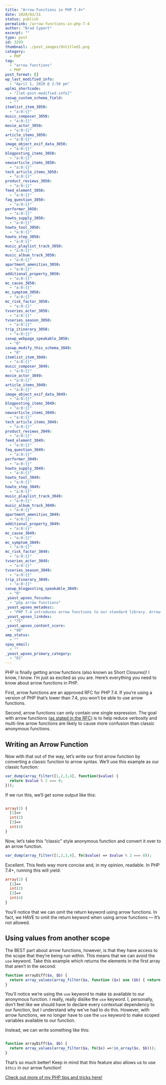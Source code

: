 ```yaml
---
title: "Arrow Functions in PHP 7.4+"
date: 2020/03/31
status: publish
permalink: /arrow-functions-in-php-7-4
author: "Brad Cypert"
excerpt: ""
type: post
id: 3293
thumbnail: ./post_images/Untitled1.png
category:
  - PHP
tag:
  - "arrow functions"
  - PHP
post_format: []
wp_last_modified_info:
  - "April 1, 2020 @ 2:50 pm"
wplmi_shortcode:
  - "[lmt-post-modified-info]"
saswp_custom_schema_field:
  - ""
itemlist_item_3050:
  - "a:0:{}"
music_composer_3050:
  - "a:0:{}"
movie_actor_3050:
  - "a:0:{}"
article_items_3050:
  - "a:0:{}"
image_object_exif_data_3050:
  - "a:0:{}"
blogposting_items_3050:
  - "a:0:{}"
newsarticle_items_3050:
  - "a:0:{}"
tech_article_items_3050:
  - "a:0:{}"
product_reviews_3050:
  - "a:0:{}"
feed_element_3050:
  - "a:0:{}"
faq_question_3050:
  - "a:0:{}"
performer_3050:
  - "a:0:{}"
howto_supply_3050:
  - "a:0:{}"
howto_tool_3050:
  - "a:0:{}"
howto_step_3050:
  - "a:0:{}"
music_playlist_track_3050:
  - "a:0:{}"
music_album_track_3050:
  - "a:0:{}"
apartment_amenities_3050:
  - "a:0:{}"
additional_property_3050:
  - "a:0:{}"
mc_cause_3050:
  - "a:0:{}"
mc_symptom_3050:
  - "a:0:{}"
mc_risk_factor_3050:
  - "a:0:{}"
tvseries_actor_3050:
  - "a:0:{}"
tvseries_season_3050:
  - "a:0:{}"
trip_itinerary_3050:
  - "a:0:{}"
saswp_webpage_speakable_3050:
  - "0"
saswp_modify_this_schema_3049:
  - "0"
itemlist_item_3049:
  - "a:0:{}"
music_composer_3049:
  - "a:0:{}"
movie_actor_3049:
  - "a:0:{}"
article_items_3049:
  - "a:0:{}"
image_object_exif_data_3049:
  - "a:0:{}"
blogposting_items_3049:
  - "a:0:{}"
newsarticle_items_3049:
  - "a:0:{}"
tech_article_items_3049:
  - "a:0:{}"
product_reviews_3049:
  - "a:0:{}"
feed_element_3049:
  - "a:0:{}"
faq_question_3049:
  - "a:0:{}"
performer_3049:
  - "a:0:{}"
howto_supply_3049:
  - "a:0:{}"
howto_tool_3049:
  - "a:0:{}"
howto_step_3049:
  - "a:0:{}"
music_playlist_track_3049:
  - "a:0:{}"
music_album_track_3049:
  - "a:0:{}"
apartment_amenities_3049:
  - "a:0:{}"
additional_property_3049:
  - "a:0:{}"
mc_cause_3049:
  - "a:0:{}"
mc_symptom_3049:
  - "a:0:{}"
mc_risk_factor_3049:
  - "a:0:{}"
tvseries_actor_3049:
  - "a:0:{}"
tvseries_season_3049:
  - "a:0:{}"
trip_itinerary_3049:
  - "a:0:{}"
saswp_blogposting_speakable_3049:
  - "0"
_yoast_wpseo_focuskw:
  - "php arrow functions"
_yoast_wpseo_metadesc:
  - "PHP 7.4 introduces arrow functions to our standard library. Arrow functions help reduce verbosity and enhance readability."
_yoast_wpseo_linkdex:
  - "75"
_yoast_wpseo_content_score:
  - "90"
amp_status:
  - ""
spay_email:
  - ""
_yoast_wpseo_primary_category:
  - "81"
---
```


PHP is finally getting arrow functions (also known as Short Closures)! I know, I know. I’m just as excited as you are. Here’s everything you need to know about arrow functions in PHP.

First, arrow functions are an approved RFC for PHP 7.4. If you’re using a version of PHP that’s lower than 7.4, you won’t be able to use arrow functions.

Second, arrow functions can only contain one single expression. The goal with arrow functions ([as stated in the RFC](https://wiki.php.net/rfc/arrow_functions_v2)) is to help reduce verbosity and multi-line arrow functions are likely to cause more confusion than classic anonymous functions.

## Writing an Arrow Function

Now with that out of the way, let’s write our first arrow function by converting a classic function to arrow syntax. We’ll use this example as our classic function:

```php
var_dump(array_filter([1,2,3,4], function($value) {
  return $value % 2 === 0;
}));
```

If we run this, we’ll get some output like this:

```php

array(2) {
  [1]=>
  int(2)
  [3]=>
  int(4)
}

```

Now, let’s take this “classic” style anonymous function and convert it over to an arrow function.

```php
var_dump(array_filter([1,2,3,4], fn($value) => $value % 2 === 0));
```

Excellent. This feels way more concise and, in my opinion, readable. In PHP 7.4+, running this will yield:

```php
array(2) {
  [1]=>
  int(2)
  [3]=>
  int(4)
}
```

You’ll notice that we can omit the return keyword using arrow functions. In fact, we HAVE to omit the return keyword when using arrow functions — It’s not allowed.

## Using values from another scope

The BEST part about arrow functions, however, is that they have access to the scope that they’re being run within. This means that we can avoid the `use` keyword. Take this example which returns the elements in the first array that aren’t in the second:

```php
function arrayDiff($a, $b) {
  return array_values(array_filter($a, function ($x) use ($b) { return !in_array($x, $b); }));
}
```

You’ll notice we’re using the `use` keyword to make `$b` available to our anonymous function. I really, really dislike the `use` keyword. I, personally, don’t feel like we should have to declare every contextual dependency to our function, but I understand why we’ve had to do this. However, with arrow functions, we no longer have to use the `use` keyword to make scoped variables available to our function.

Instead, we can write something like this:

```php

function arrayDiff($a, $b) {
  return array_values(array_filter($a, fn($x) =>!in_array($x, $b)));
}
```

That’s so much better! Keep in mind that this feature also allows us to use `$this` in our arrow function!

[Check out more of my PHP tips and tricks here!](https://www.bradcypert.com/tag/php)
